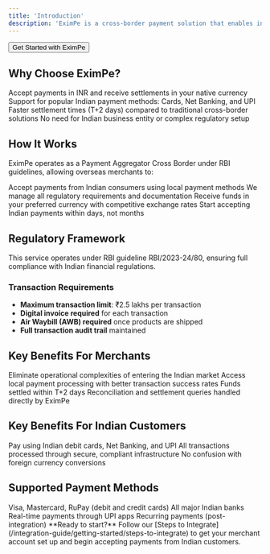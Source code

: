 ```yaml
---
title: 'Introduction'
description: 'EximPe is a cross-border payment solution that enables international merchants to accept payments from Indian customers without establishing a physical presence in India. We handle the complexity of Indian payment methods, regulatory compliance, and currency conversion, so you can focus on growing your business.'
---
```



<Button href="https://merchant.eximpe.com/auth/sign-up" variant="primary" size="lg">
  Get Started with EximPe
</Button>

## Why Choose EximPe?

<CardGroup cols={2}>
  <Card title="Multi-Currency Support" icon="money-bill">
    Accept payments in INR and receive settlements in your native currency
  </Card>
  <Card title="Local Payment Methods" icon="credit-card">
    Support for popular Indian payment methods: Cards, Net Banking, and UPI
  </Card>
  <Card title="Fast Settlements" icon="clock">
    Faster settlement times (T+2 days) compared to traditional cross-border solutions
  </Card>
  <Card title="No Local Entity" icon="building">
    No need for Indian business entity or complex regulatory setup
  </Card>
</CardGroup>

## How It Works

EximPe operates as a Payment Aggregator Cross Border under RBI guidelines, allowing overseas merchants to:

<CardGroup cols={2}>
  <Card title="1. Collect Payments" icon="credit-card">
    Accept payments from Indian consumers using local payment methods
  </Card>
  <Card title="2. Handle Compliance" icon="shield-check">
    We manage all regulatory requirements and documentation
  </Card>
  <Card title="3. Convert & Settle" icon="arrows-right-left">
    Receive funds in your preferred currency with competitive exchange rates
  </Card>
  <Card title="4. Scale Quickly" icon="rocket">
    Start accepting Indian payments within days, not months
  </Card>
</CardGroup>

## Regulatory Framework

This service operates under RBI guideline RBI/2023-24/80, ensuring full compliance with Indian financial regulations.

### Transaction Requirements

- **Maximum transaction limit**: ₹2.5 lakhs per transaction
- **Digital invoice required** for each transaction
- **Air Waybill (AWB) required** once products are shipped
- **Full transaction audit trail** maintained

## Key Benefits For Merchants

<CardGroup cols={2}>
  <Card title="Simplified Market Entry" icon="door-open">
    Eliminate operational complexities of entering the Indian market
  </Card>
  <Card title="Higher Success Rates" icon="chart-line">
    Access local payment processing with better transaction success rates
  </Card>
  <Card title="Reduced Settlement Time" icon="clock">
    Funds settled within T+2 days
  </Card>
  <Card title="Direct Support" icon="headset">
    Reconciliation and settlement queries handled directly by EximPe
  </Card>
</CardGroup>

## Key Benefits For Indian Customers

<CardGroup cols={3}>
  <Card title="Familiar Payment Methods" icon="mobile-alt">
    Pay using Indian debit cards, Net Banking, and UPI
  </Card>
  <Card title="Secure Transactions" icon="lock">
    All transactions processed through secure, compliant infrastructure
  </Card>
  <Card title="Local Currency" icon="rupee-sign">
    No confusion with foreign currency conversions
  </Card>
</CardGroup>

## Supported Payment Methods

<CardGroup cols={2}>
  <Card title="Cards" icon="credit-card">
    Visa, Mastercard, RuPay (debit and credit cards)
  </Card>
  <Card title="Net Banking" icon="university">
    All major Indian banks
  </Card>
  <Card title="UPI" icon="mobile-alt">
    Real-time payments through UPI apps
  </Card>
  <Card title="Future: UPI AutoPay" icon="sync">
    Recurring payments (post-integration)
  </Card>
</CardGroup>

<Info>
  **Ready to start?** Follow our [Steps to Integrate](/integration-guide/getting-started/steps-to-integrate) to get your merchant account set up and begin accepting payments from Indian customers.
</Info>